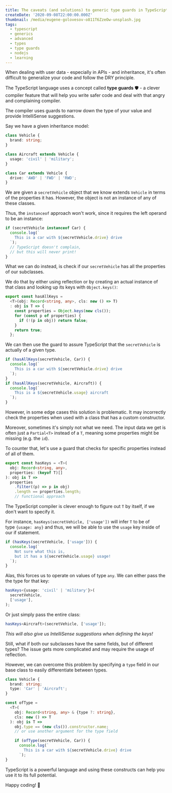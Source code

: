 ```yaml
---
title: The caveats (and solutions) to generic type guards in TypeScript.
createDate: '2020-09-08T22:00:00.000Z'
thumbnail: /media/eugene-golovesov-o811T6ZzeOw-unsplash.jpg
tags:
  - typescript
  - generics
  - advanced
  - types
  - type guards
  - nodejs
  - learning
---
```


When dealing with user data - especially in APIs - and inheritance, it's often difficult to generalize your code and follow the DRY principle.

The TypeScript language uses a concept called **type guards** 🛡️ - a clever compiler feature that will help you write safer code and deal with that angry and complaining compiler.

The compiler uses guards to narrow down the type of your value and provide IntelliSense suggestions.

Say we have a given inheritance model:

```ts
class Vehicle {
  brand: string;
}

class Aircraft extends Vehicle {
  usage: 'civil' | 'military';
}

class Car extends Vehicle {
  drive: 'AWD' | 'FWD' | 'RWD';
}
```

We are given a `secretVehicle` object that we know extends `Vehicle` in terms of the properties it has. However, the object is not an instance of any of these classes.

Thus, the `instanceof` approach won't work, since it requires the left operand to be an instance:

```ts
if (secretVehicle instanceof Car) {
  console.log(`
    This is a car with ${secretVehicle.drive} drive
  `);
  // TypeScript doesn't complain,
  // but this will never print!
}
```

What we can do instead, is check if our `secretVehicle` has all the properties of our subclasses.

We do that by either using reflection or by creating an actual instance of that class and looking up its keys with `Object.keys()`:

```ts
export const hasAllKeys =
  <T>(obj: Record<string, any>, cls: new () => T)
  : obj is T => {
    const properties = Object.keys(new cls());
    for (const p of properties) {
      if (!(p in obj)) return false;
    }
    return true;
  };
```

We can then use the guard to assure TypeScript that the `secretVehicle` is actually of a given type.

```ts
if (hasAllKeys(secretVehicle, Car)) {
  console.log(`
    This is a car with ${secretVehicle.drive} drive
  `);
}
if (hasAllKeys(secretVehicle, Aircraft)) {
  console.log(`
    This is a ${secretVehicle.usage} aircraft
  `);
}
```

However, in some edge cases this solution is problematic. It may incorrectly check the properties when used with a class that has a custom constructor.

Moreover, sometimes it's simply not what we need. The input data we get is often just a `Partial<T>` instead of a `T`, meaning some properties might be missing (e.g. the `id`).

To counter that, let's use a guard that checks for specific properties instead of all of them.

```ts
export const hasKeys = <T>(
  obj: Record<string, any>,
  properties: (keyof T)[]
): obj is T =>
  properties
    .filter((p) => p in obj)
    .length == properties.length;
    // functional approach
```

The TypeScript compiler is clever enough to figure out `T` by itself, if we don't want to specify it.

For instance, `hasKeys(secretVehicle, ['usage'])` will infer `T` to be of type `{usage: any}` and thus, we will be able to use the `usage` key inside of our if statement.

```ts
if (hasKeys(secretVehicle, ['usage'])) {
  console.log(`
    Not sure what this is,
    but it has a ${secretVehicle.usage} usage!
  `);
}
```

Alas, this forces us to operate on values of type `any`.
We can either pass the the type for that key:

```ts
hasKeys<{usage: 'civil' | 'military'}>(
  secretVehicle,
  ['usage'],
);
```

Or just simply pass the entire class:

```ts
hasKeys<Aircraft>(secretVehicle, ['usage']);
```

*This will also give us IntelliSense suggestions when defining the keys!*

Still, what if both our subclasses have the same fields, but of different types? The issue gets more complicated and may require the usage of reflection.

However, we can overcome this problem by specifying a `type` field in our base class to easily differentiate between types.

```ts
class Vehicle {
  brand: string;
  type: 'Car' | 'Aircraft';
}

const ofType =
  <T>(
    obj: Record<string, any> & {type ?: string},
    cls: new () => T
  ): obj is T =>
    obj.type == (new cls()).constructor.name;
    // or use another argument for the type field

    if (ofType(secretVehicle, Car)) {
      console.log(`
        This is a car with ${secretVehicle.drive} drive
      `);
}
```

TypeScript is a powerful language and using these constructs can help you use it to its full potential.

Happy coding! 🎉
